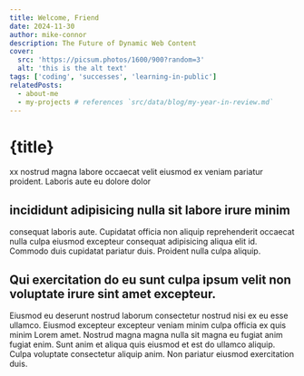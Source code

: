 ```yaml
---
title: Welcome, Friend
date: 2024-11-30
author: mike-connor
description: The Future of Dynamic Web Content
cover:
  src: 'https://picsum.photos/1600/900?random=3'
  alt: 'this is the alt text'
tags: ['coding', 'successes', 'learning-in-public']
relatedPosts:
  - about-me
  - my-projects # references `src/data/blog/my-year-in-review.md`
---
```



# {title}

xx nostrud magna labore occaecat velit eiusmod ex veniam pariatur proident.
Laboris aute eu dolore dolor

## incididunt adipisicing nulla sit labore irure minim

consequat laboris aute. Cupidatat officia non aliquip reprehenderit occaecat
nulla culpa eiusmod excepteur consequat adipisicing aliqua elit id. Commodo duis
cupidatat pariatur duis. Proident nulla culpa aliquip.

## Qui exercitation do eu sunt culpa ipsum velit non voluptate irure sint amet excepteur.

Eiusmod eu deserunt nostrud laborum consectetur nostrud nisi ex eu esse ullamco.
Eiusmod excepteur excepteur veniam minim culpa officia ex quis minim Lorem amet.
Nostrud magna magna nulla sit magna eu fugiat anim fugiat enim. Sunt anim et
aliqua quis eiusmod et est do ullamco aliquip. Culpa voluptate consectetur
aliquip anim. Non pariatur eiusmod exercitation duis.
